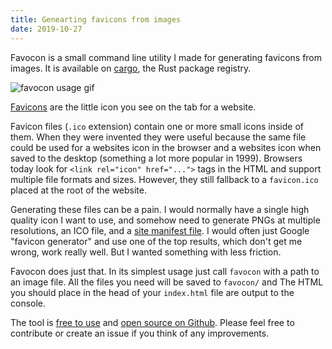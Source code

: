 ```yaml
---
title: Genearting favicons from images 
date: 2019-10-27
---
```


Favocon is a small command line utility I made for generating favicons from
images. It is available on [cargo](https://crates.io/crates/favocon), the
Rust package registry.

![favocon usage gif](https://user-images.githubusercontent.com/3044853/57985881-5dc5ae80-7a66-11e9-8a8a-fff327b83e73.gif)

[Favicons](https://en.wikipedia.org/wiki/Favicon) are the little icon you see on
the tab for a website.

Favicon files (`.ico` extension) contain one or more small icons inside of them.
When they were invented they were useful because the same file could be used for
a websites icon in the browser and a websites icon when saved to the desktop
(something a lot more popular in 1999). Browsers today look for `<link
rel="icon" href="...">` tags in the HTML and support multiple file formats and
sizes. However, they still fallback to a `favicon.ico` placed at the root of the
website.

Generating these files can be a pain. I would normally have a single high
quality icon I want to use, and somehow need to generate PNGs at multiple
resolutions, an ICO file, and a [site manifest
file](https://developers.google.com/web/fundamentals/web-app-manifest). I would
often just Google "favicon generator" and use one of the top results, which
don't get me wrong, work really well. But I wanted something with less friction.

Favocon does just that. In its simplest usage just call `favocon` with a path to
an image file. All the files you need will be saved to `favocon/` and The HTML you
should place in the head of your `index.html` file are output to the console.

The tool is [free to use](https://crates.io/crates/favocon) and [open source on
Github](https://github.com/coffee-cup/favocon). Please feel free to contribute
or create an issue if you think of any improvements.
